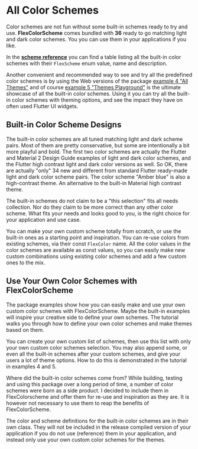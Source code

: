 # All Color Schemes

Color schemes are not fun without some built-in schemes ready to try and use.
**FlexColorScheme** comes bundled with **36** ready to go matching light
and dark color schemes. You you can use them in your applications if you like.

In the [**scheme reference**](#scheme-reference) you can find a table listing
all the built-in color schemes with their `FlexScheme` enum value, name and
description.

Another convenient and recommended way to see and try all the predefined color
schemes is by using the Web versions of the package
[example 4 "All Themes"](https://rydmike.com/flexcolorschemeV4Tut4) and of course
[example 5 "Themes Playground"](https://rydmike.com/flexcolorschemeV4Tut5) is
the ultimate showcase of all the built-in color schemes.
Using it you can try all the built-in color schemes with theming options,
and see the impact they have on often used Flutter UI widgets.

## Built-in Color Scheme Designs

The built-in color schemes are all tuned matching light and dark scheme pairs.
Most of them are pretty conservative, but some are intentionally a bit more
playful and bold. The first two color schemes are actually the Flutter and
Material 2 Design Guide examples of light and dark color schemes, and the Flutter
high contrast light and dark color versions as well. So OK, there are actually
"only" 34 new and different from standard Flutter ready-made light and dark
color scheme pairs. The color scheme "Amber blue" is also a high-contrast theme.
An alternative to the built-in Material high contrast theme.

The built-in schemes do not claim to be a "this selection" fits all needs
collection. Nor do they claim to be more correct than any other color scheme.
What fits your needs and looks good to you, is the right choice for your
application and use case.

You can make your own custom scheme totally from scratch, or use the built-in
ones as a starting point and inspiration. You can re-use colors from existing
schemes, via their const `FlexColor` name. All the color values in the color
schemes are available as const values, so you can easily make new custom
combinations using existing color schemes and add a few custom ones to the mix.

## Use Your Own Color Schemes with FlexColorScheme

The package examples show how you can easily make and use your own custom
color schemes with FlexColorScheme. Maybe the built-in examples will inspire
your creative side to define your own schemes. The tutorial walks you through
how to define your own color schemes and make themes based on them.

You can create your own custom list of schemes, then use this list with
only your own custom color schemes selection. You may also append some, or
even all the built-in schemes after your custom schemes, and give your
users a lot of theme options. How to do this is demonstrated in the tutorial
in examples 4 and 5.

Where did the built-in color schemes come from? While building, testing and
using this package over a long period of time, a number
of color schemes were born as a side product. I decided to include them in
FlexColorscheme and offer them for re-use and inspiration as they are. It is
however not necessary to use them to reap the benefits of FlexColorScheme.

The color and scheme definitions for the built-in color schemes are in their
own class. They will not be included in the release compiled version of your
application if you do not use (reference) them in your application, and instead
only use your own custom color schemes for the themes.
